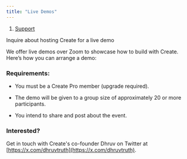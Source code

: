 ```yaml
---
title: "Live Demos"
---
```


1. [Support](/create/support)

Inquire about hosting Create for a live demo

We offer live demos over Zoom to showcase how to build with Create. Here’s how you can arrange a demo:

### **Requirements**:

* You must be a Create Pro member (upgrade required).

* The demo will be given to a group size of approximately 20 or more participants.

* You intend to share and post about the event.

### **Interested?**

Get in touch with Create's co-founder Dhruv on Twitter at [https://x.com/dhruvtruth](https://x.com/dhruvtruth).
